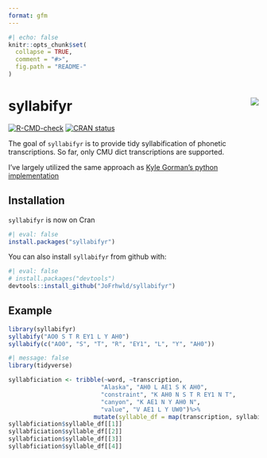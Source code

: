 ```yaml
---
format: gfm
---
```


<!-- README.md is generated from README.Rmd. Please edit that file -->



```r
#| echo: false
knitr::opts_chunk$set(
  collapse = TRUE,
  comment = "#>",
  fig.path = "README-"
)
```

# syllabifyr <img src="man/figures/logo.png" align="right" />

<!-- badges: start -->
[![R-CMD-check](https://github.com/JoFrhwld/syllabifyr/actions/workflows/R-CMD-check.yaml/badge.svg)](https://github.com/JoFrhwld/syllabifyr/actions/workflows/R-CMD-check.yaml)
[![CRAN status](https://www.r-pkg.org/badges/version/syllabifyr)](https://CRAN.R-project.org/package=syllabifyr)
<!-- badges: end -->

The goal of `syllabifyr` is to provide tidy syllabification of phonetic transcriptions. So far, only CMU dict transcriptions are supported.

I've largely utilized the same approach as [Kyle Gorman's python implementation](https://github.com/kylebgorman/syllabify)

## Installation

`syllabifyr` is now on Cran

```r
#| eval: false
install.packages("syllabifyr")
```


You can also install `syllabifyr` from github with:

```r
#| eval: false
# install.packages("devtools")
devtools::install_github("JoFrhwld/syllabifyr")
```

## Example


```r
library(syllabifyr)
syllabify("AO0 S T R EY1 L Y AH0")
syllabify(c("AO0", "S", "T", "R", "EY1", "L", "Y", "AH0"))
```


```r
#| message: false
library(tidyverse)

syllabficiation <- tribble(~word, ~transcription,
                          "Alaska", "AH0 L AE1 S K AH0",
                          "constraint", "K AH0 N S T R EY1 N T",
                          "canyon", "K AE1 N Y AH0 N",
                          "value", "V AE1 L Y UW0")%>%
                        mutate(syllable_df = map(transcription, syllabify))
syllabficiation$syllable_df[[1]]
syllabficiation$syllable_df[[2]]
syllabficiation$syllable_df[[3]]
syllabficiation$syllable_df[[4]]
```



